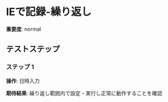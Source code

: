 # IEで記録-繰り返し

**重要度**: normal

## テストステップ

### ステップ 1

**操作**: 日時入力

**期待結果**:
繰り返し範囲内で設定・実行し正常に動作することを確認

